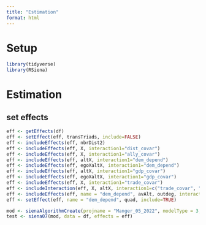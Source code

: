 ```yaml
---
title: "Estimation"
format: html
---
```

# Setup

```r
library(tidyverse)
library(RSiena)
```


# Estimation

## set effects
```r
eff <- getEffects(df)
eff <- setEffect(eff, transTriads, include=FALSE)
eff <- includeEffects(eff, nbrDist2)
eff <- includeEffects(eff, X, interaction1="dist_covar")
eff <- includeEffects(eff, X, interaction1="ally_covar")
eff <- includeEffects(eff, altX, interaction1="dem_depend")
eff <- includeEffects(eff, egoXaltX, interaction1="dem_depend")
eff <- includeEffects(eff, altX, interaction1="gdp_covar")
eff <- includeEffects(eff, egoXaltX, interaction1="gdp_covar")
eff <- includeEffects(eff, X, interaction1="trade_covar")
eff <- includeInteraction(eff, X, altX, interaction1=c("trade_covar", "gdp_covar"))
eff <- includeEffects(eff, name = "dem_depend", avAlt, outdeg, interaction1 = "pta_depend")
eff <- setEffect(eff, name = "dem_depend", quad, include=TRUE)

mod <- sienaAlgorithmCreate(projname = "Manger_05_2022", modelType = 3, n3=9000)
test <- siena07(mod, data = df, effects = eff)

```